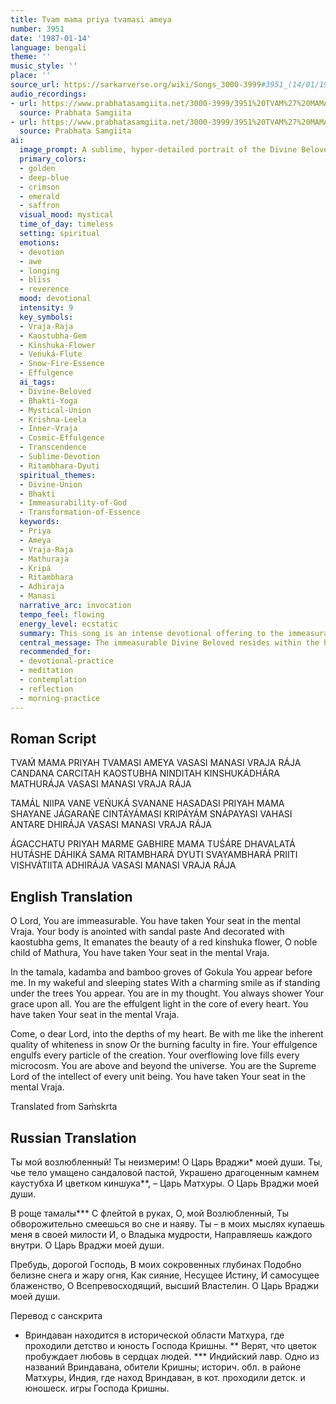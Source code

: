 ```yaml
---
title: Tvam mama priya tvamasi ameya
number: 3951
date: '1987-01-14'
language: bengali
theme: ''
music_style: ''
place: ''
source_url: https://sarkarverse.org/wiki/Songs_3000-3999#3951_(14/01/1987)_K_SAḾSKRTA
audio_recordings:
- url: https://www.prabhatasamgiita.net/3000-3999/3951%20TVAM%27%20MAMA%20PRIYA%20TVAMASI%20AMEYA.mp3
  source: Prabhata Samgiita
- url: https://www.prabhatasamgiita.net/3000-3999/3951%20TVAM%27%20MAMA%20PRIYAH%20TVAMASI%20AMEYA.mp3
  source: Prabhata Samgiita
ai:
  image_prompt: A sublime, hyper-detailed portrait of the Divine Beloved (Vraja Raja/Krishna figure), shimmering with internal golden light, against a backdrop that subtly merges the lush, deep-blue and emerald Tamala groves of Vraja with an abstract cosmic field. The figure's body is anointed with saffron-gold sandal paste, wearing a Kaostubha jewel that radiates intense, soft light. His expression holds a captivating, compassionate smile (hasadasi). A subtle Kinshuka red glow emanates from his heart space, symbolizing profound, transforming love, illustrating the union of earthly devotion and transcendent reality.
  primary_colors:
  - golden
  - deep-blue
  - crimson
  - emerald
  - saffron
  visual_mood: mystical
  time_of_day: timeless
  setting: spiritual
  emotions:
  - devotion
  - awe
  - longing
  - bliss
  - reverence
  mood: devotional
  intensity: 9
  key_symbols:
  - Vraja-Raja
  - Kaostubha-Gem
  - Kinshuka-Flower
  - Veńuká-Flute
  - Snow-Fire-Essence
  - Effulgence
  ai_tags:
  - Divine-Beloved
  - Bhakti-Yoga
  - Mystical-Union
  - Krishna-Leela
  - Inner-Vraja
  - Cosmic-Effulgence
  - Transcendence
  - Sublime-Devotion
  - Ritambhara-Dyuti
  spiritual_themes:
  - Divine-Union
  - Bhakti
  - Immeasurability-of-God
  - Transformation-of-Essence
  keywords:
  - Priya
  - Ameya
  - Vraja-Raja
  - Mathuraja
  - Kripá
  - Ritambhara
  - Adhiraja
  - Manasi
  narrative_arc: invocation
  tempo_feel: flowing
  energy_level: ecstatic
  summary: This song is an intense devotional offering to the immeasurable Divine Beloved, Vraja Raja (Krishna). The devotee describes the Lord's radiant beauty and constant presence in both conscious and subconscious states, seeking His continuous grace. The ultimate prayer is for the Lord to merge into the deepest core of the devotee’s heart, becoming an inseparable, essential quality, like the whiteness inherent in snow or the heat in fire.
  central_message: The immeasurable Divine Beloved resides within the heart, and true spiritual merging involves recognizing and embodying His essential, transformative nature (Ritambhara Dyuti).
  recommended_for:
  - devotional-practice
  - meditation
  - contemplation
  - reflection
  - morning-practice
---
```


## Roman Script

TVAḾ MAMA PRIYAH TVAMASI AMEYA
VASASI MANASI VRAJA RÁJA
CANDANA CARCITAН KAOSTUBHA NІNDITAН
KINSHUKÁDHÁRA MATHURÁJA
VASASI MANASI VRAJA RÁJA

TAMÁL NIIPA VANE VEŃUKÁ SVANANE
HASADASI PRIYAН MAMA
SHAYANE JÁGARAŃE
CINTÁYÁMASI KRIPÁYÁM SNÁPAYASI
VAHASI ANTARE DHIRÁJA
VASASI MANASI VRAJA RÁJA

ÁGACCHATU PRIYAН MARME GABHIRE MAMA
TUŚÁRE DHAVALATÁ HUTÁSHE DÁHIKÁ SAMA
RITAMBHARÁ DYUTI SVAYAMBHARÁ PRIITI
VISHVÁTIITA ADHIRÁJA
VASASI MANASI VRAJA RÁJA

## English Translation

O Lord, You are immeasurable.
You have taken Your seat in the mental Vraja.
Your body is anointed with sandal paste
And decorated with kaostubha gems,
It emanates the beauty of a red kinshuka flower,
O noble child of Mathura,
You have taken Your seat in the mental Vraja.

In the tamala, kadamba
and bamboo groves of Gokula
You appear before me.
In my wakeful and sleeping states
With a charming smile
as if standing under the trees
You appear. You are in my thought.
You always shower Your grace upon all.
You are the effulgent light in the core of every heart.
You have taken Your seat in the mental Vraja.

Come, o dear Lord, into the depths of my heart.
Be with me like the inherent quality
of whiteness in snow
Or the burning faculty in fire.
Your effulgence engulfs every particle
of the creation.
Your overflowing love fills every microcosm.
You are above and beyond the universe.
You are the Supreme Lord of the intellect
of every unit being.
You have taken Your seat in the mental Vraja.

Translated from Saḿskrta

## Russian Translation

Ты мой возлюбленный! Ты неизмерим!
О Царь Враджи* моей души.
Ты, чье тело умащено сандаловой пастой,
Украшено драгоценным камнем каустубха
И цветком киншука**, – Царь Матхуры.
О Царь Враджи моей души.

В роще тамалы***
С флейтой в руках, О, мой Возлюбленный,
Ты обворожительно смеешься во сне и наяву.
Ты – в моих мыслях купаешь меня в своей милости
И, о Владыка мудрости,
Направляешь каждого внутри.
О Царь Враджи моей души.

Пребудь, дорогой Господь,
В моих сокровенных глубинах
Подобно белизне снега и жару огня,
Как сияние, Несущее Истину,
И самосущее блаженство,
О Всепревосходящий, высший Властелин.
О Царь Враджи моей души.

Перевод с санскрита
* Вриндаван находится в исторической области Матхура,
где проходили детство и юность Господа Кришны.
** Верят, что цветок пробуждает любовь в сердцах людей.
*** Индийский лавр. Одно из названий Вриндавана,
обители Кришны;  историч. обл. в районе Матхуры,
Индия, где наход Вриндаван,
в кот. проходили детск. и юношеск. игры Господа Кришны.
